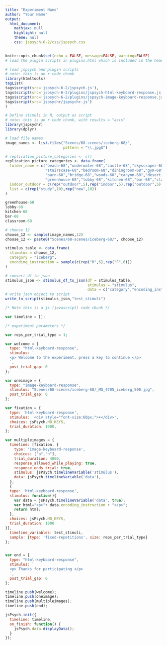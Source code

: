 ```yaml
---
title: "Experiment Name"
author: "Your Name"
output:
  html_document:
    mathjax: null
    highlight: null
    theme: null
    css: jspsych-6-2/css/jspsych.css
---
```



```r
knitr::opts_chunk$set(echo = FALSE, message=FALSE, warning=FALSE)
# load the plugin scripts in plugins.html which is included in the header.
```

```r
# load jspsych and plugin scripts
# note: this is an r code chunk
library(htmltools)
tagList(
tags$script(src='jspsych-6-2/jspsych.js'),
tags$script(src='jspsych-6-2/plugins/jspsych-html-keyboard-response.js'),
tags$script(src='jspsych-6-2/plugins/jspsych-image-keyboard-response.js'),
tags$script(src='jspsychr/jspsychr.js')
)
```

```r
# Define stimuli in R, output as script 
# note: this is an r code chunk, with results = "asis"
library(jspsychr)
library(dplyr)

# load file names
image_names <- list.files("Scenes/68-scenes/iceberg-68/",
                          pattern = "\\.jpg$")

# replication_picture_categories <- c()
replication_picture_categories <- data.frame(
  folder_name = c("beach-68","underwater-68","castle-68","skyscraper-68","garden-68",
                  "stairscase-68","bedroom-68","diningroom-68","gym-68","church-inside-68",
                  "barn-68","bridge-68","woods-68","canyon-68","desert-68",
                  "greenhouse-68","lobby-68","kitchen-68","bar-68","classroom-68"),
  indoor_outdoor = c(rep("outdoor",5),rep("indoor",5),rep("outdoor",5),rep("indoor",5)),
  list = c(rep("study",10),rep("new",10))
)

greenhouse-68
lobby-68
kitchen-68
bar-68
classroom-68

# choose 12
choose_12 <- sample(image_names,12)
choose_12 <- paste0("Scenes/68-scenes/iceberg-68/", choose_12)

stimulus_table <- data.frame(
  stimulus = choose_12,
  category = "iceberg",
  encoding_instruction = sample(c(rep("R",6),rep("F",6)))
)

# convert df to json
stimulus_json <- stimulus_df_to_json(df = stimulus_table,
                                     stimulus = "stimulus",
                                     data = c("category","encoding_instruction"))
# write json object to script
write_to_script(stimulus_json,"test_stimuli")
```


```js
/* Note this is a js (javascript) code chunk */

var timeline = [];

/* experiment parameters */

var reps_per_trial_type = 1;

var welcome = {
  type: "html-keyboard-response",
  stimulus: `
  <p> Welcome to the experiment, press a key to continue </p>
  `,
  post_trial_gap: 0
};

var oneimage = {
  type: "image-keyboard-response",
  stimulus: "Scenes/68-scenes/iceberg-68/_MG_4705_iceberg_500.jpg",
  post_trial_gap: 0
};

var fixation = {
  type: 'html-keyboard-response',
  stimulus: '<div style="font-size:60px;">+</div>',
  choices: jsPsych.NO_KEYS,
  trial_duration: 1000,
};

var multipleimages = {
  timeline: [fixation, {
    type: 'image-keyboard-response',
    choices: ["o","n"],
    trial_duration: 4000,
    response_allowed_while_playing: true,
    response_ends_trial: true,
    stimulus: jsPsych.timelineVariable('stimulus'),
    data: jsPsych.timelineVariable('data'),
  },
  {
  type: 'html-keyboard-response',
  stimulus: function(){
    var data = jsPsych.timelineVariable('data', true);
    var html="<p>"+ data.encoding_instruction + "</p>";
    return html;
  },
  choices: jsPsych.NO_KEYS,
  trial_duration: 1000
}],
  timeline_variables: test_stimuli,
  sample: {type: 'fixed-repetitions', size: reps_per_trial_type}
};


var end = {
  type: "html-keyboard-response",
  stimulus: `
  <p> Thanks for participating </p>
  `,
  post_trial_gap: 0
};

timeline.push(welcome);
timeline.push(oneimage);
timeline.push(multipleimages);
timeline.push(end);

jsPsych.init({
  timeline: timeline,
  on_finish: function() {
    jsPsych.data.displayData();
  }
});

```
